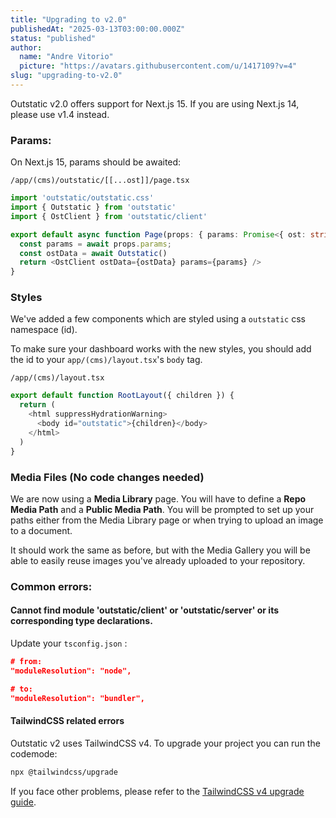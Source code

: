 ```yaml
---
title: "Upgrading to v2.0"
publishedAt: "2025-03-13T03:00:00.000Z"
status: "published"
author:
  name: "Andre Vitorio"
  picture: "https://avatars.githubusercontent.com/u/1417109?v=4"
slug: "upgrading-to-v2.0"
---
```


Outstatic v2.0 offers support for Next.js 15. If you are using Next.js 14, please use v1.4 instead.

### Params:

On Next.js 15, params should be awaited:

`/app/(cms)/outstatic/[[...ost]]/page.tsx`

```typescript
import 'outstatic/outstatic.css'
import { Outstatic } from 'outstatic'
import { OstClient } from 'outstatic/client'

export default async function Page(props: { params: Promise<{ ost: string[] }> }) {
  const params = await props.params;
  const ostData = await Outstatic()
  return <OstClient ostData={ostData} params={params} />
}
```

### Styles

We've added a few components which are styled using a `outstatic` css namespace (id).

To make sure your dashboard works with the new styles, you should add the id to your `app/(cms)/layout.tsx`'s `body` tag.

`/app/(cms)/layout.tsx`

```javascript
export default function RootLayout({ children }) {
  return (
    <html suppressHydrationWarning>
      <body id="outstatic">{children}</body>
    </html>
  )
}
```

### Media Files (No code changes needed)

We are now using a **Media Library** page. You will have to define a **Repo Media Path** and a **Public Media Path**. You will be prompted to set up your paths either from the Media Library page or when trying to upload an image to a document.

It should work the same as before, but with the Media Gallery you will be able to easily reuse images you've already uploaded to your repository.

### Common errors:

#### Cannot find module 'outstatic/client' or 'outstatic/server' or its corresponding type declarations.

Update your `tsconfig.json` :

```json
# from:
"moduleResolution": "node",

# to:
"moduleResolution": "bundler",
```

#### **TailwindCSS related errors**

Outstatic v2 uses TailwindCSS v4. To upgrade your project you can run the codemode:

```bash
npx @tailwindcss/upgrade
```

If you face other problems, please refer to the [TailwindCSS v4 upgrade guide](https://tailwindcss.com/docs/upgrade-guide).